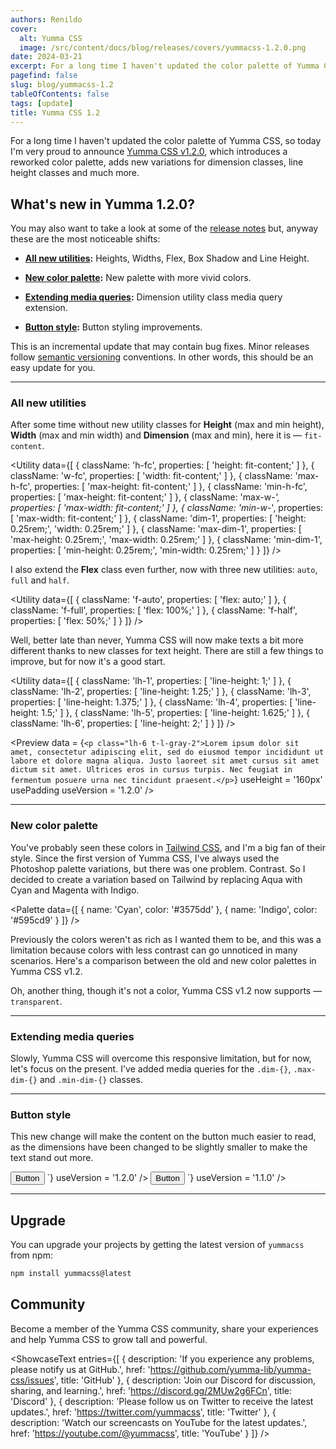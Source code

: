 ```yaml
---
authors: Renildo
cover:
  alt: Yumma CSS
  image: /src/content/docs/blog/releases/covers/yummacss-1.2.0.png
date: 2024-03-21
excerpt: For a long time I haven't updated the color palette of Yumma CSS, so today I'm very proud to announce [Yumma CSS v1.2.0](https://github.com/yumma-lib/yumma-css/releases/tag/v1.2.0), which introduces a reworked color palette, adds new variations for dimension classes, line height classes and much more.
pagefind: false
slug: blog/yummacss-1.2
tableOfContents: false
tags: [update]
title: Yumma CSS 1.2
---
```



For a long time I haven't updated the color palette of Yumma CSS, so today I'm very proud to announce [Yumma CSS v1.2.0](https://github.com/yumma-lib/yumma-css/releases/tag/v1.2.0), which introduces a reworked color palette, adds new variations for dimension classes, line height classes and much more.

## What's new in Yumma 1.2.0?

You may also want to take a look at some of the [release notes](https://github.com/yumma-lib/yumma-css/releases/tag/v1.2.0) but, anyway these are the most noticeable shifts:

- **[All new utilities](#all-new-utilities):** Heights, Widths, Flex, Box Shadow and Line Height.

- **[New color palette](#new-color-palette):** New palette with more vivid colors.

- **[Extending media queries](#extending-media-queries):** Dimension utility class media query extension.

- **[Button style](#button-style):** Button styling improvements.

This is an incremental update that may contain bug fixes. Minor releases follow [semantic versioning](https://docs.npmjs.com/about-semantic-versioning) conventions. In other words, this should be an easy update for you.

---

### All new utilities 

After some time without new utility classes for **Height** (max and min height), **Width** (max and min width) and **Dimension** (max and min), here it is — `fit-content`.

<Utility
  data={[
    {
      className: 'h-fc',
      properties: [
        'height: fit-content;'
      ]
    },
    {
      className: 'w-fc',
      properties: [
        'width: fit-content;'
      ]
    },
    {
      className: 'max-h-fc',
      properties: [
        'max-height: fit-content;'
      ]
    },
    {
      className: 'min-h-fc',
      properties: [
        'max-height: fit-content;'
      ]
    },
    {
      className: 'max-w-*',
      properties: [
        'max-width: fit-content;'
      ]
    },
    {
      className: 'min-w-*',
      properties: [
        'max-width: fit-content;'
      ]
    },
    {
      className: 'dim-1',
      properties: [
        'height: 0.25rem;',
        'width: 0.25rem;'
      ]
    },
    {
      className: 'max-dim-1',
      properties: [
        'max-height: 0.25rem;',
        'max-width: 0.25rem;'
      ]
    },
    {
      className: 'min-dim-1',
      properties: [
        'min-height: 0.25rem;',
        'min-width: 0.25rem;'
      ]
    }
  ]}
/>

I also extend the **Flex** class even further, now with three new utilities: `auto`, `full` and `half`.

<Utility
  data={[
    {
      className: 'f-auto',
      properties: [
        'flex: auto;'
      ]
    },
    {
      className: 'f-full',
      properties: [
        'flex: 100%;'
      ]
    },
    {
      className: 'f-half',
      properties: [
        'flex: 50%;'
      ]
    }
  ]}
/>

Well, better late than never, Yumma CSS will now make texts a bit more different thanks to new classes for text height. There are still a few things to improve, but for now it's a good start.

<Utility
  data={[
    {
      className: 'lh-1',
      properties: [
        'line-height: 1;'
      ]
    },
    {
      className: 'lh-2',
      properties: [
        'line-height: 1.25;'
      ]
    },
    {
      className: 'lh-3',
      properties: [
        'line-height: 1.375;'
      ]
    },
    {
      className: 'lh-4',
      properties: [
        'line-height: 1.5;'
      ]
    },
    {
      className: 'lh-5',
      properties: [
        'line-height: 1.625;'
      ]
    },
    {
      className: 'lh-6',
      properties: [
        'line-height: 2;'
      ]
    }
  ]}
/>

<Preview
  data = {`<p class="lh-6 t-l-gray-2">Lorem ipsum dolor sit amet, consectetur adipiscing elit, sed do eiusmod tempor incididunt ut labore et dolore magna aliqua. Justo laoreet sit amet cursus sit amet dictum sit amet. Ultrices eros in cursus turpis. Nec feugiat in fermentum posuere urna nec tincidunt praesent.</p>`}
  useHeight = '160px'
  usePadding
  useVersion = '1.2.0'
/>

---

### New color palette

You've probably seen these colors in [Tailwind CSS](https://tailwindcss.com/), and I'm a big fan of their style. Since the first version of Yumma CSS, I've always used the Photoshop palette variations, but there was one problem. Contrast. So I decided to create a variation based on Tailwind by replacing Aqua with Cyan and Magenta with Indigo.

<Palette
  data={[
    {
      name: 'Cyan',
      color: '#3575dd'
    },
    {
      name: 'Indigo',
      color: '#595cd9'
    }
  ]}
/>

Previously the colors weren't as rich as I wanted them to be, and this was a limitation because colors with less contrast can go unnoticed in many scenarios. Here's a comparison between the old and new color palettes in Yumma CSS v1.2.

<Tabs>
  <TabItem value="now" label="Now">
    <Palette
      data={[
        {
          name: 'Blue',
          color: '#3575dd'
        }
      ]}
    />
  </TabItem>
  <TabItem value="then" label="Then">
    <Palette
      data={[
        {
          name: 'Blue',
          color: '#438cca'
        }
      ]}
    />
  </TabItem>
</Tabs>

Oh, another thing, though it's not a color, Yumma CSS v1.2 now supports — `transparent`.

---
### Extending media queries

Slowly, Yumma CSS will overcome this responsive limitation, but for now, let's focus on the present. I've added media queries for the `.dim-{}`, `.max-dim-{}` and `.min-dim-{}` classes.

---

### Button style

This new change will make the content on the button much easier to read, as the dimensions have been changed to be slightly smaller to make the text stand out more.

<Tabs>
  <TabItem value="now" label="Now">
    <Preview
      data = {`<div class="ins h-1/1">
          <button class="btn-pink t-white">Button</button>
        </div>
      `}
      useVersion = '1.2.0'
    />
  </TabItem>
  <TabItem value="then" label="Then">
    <Preview
      data = {`<div class="ins h-1/1">
          <button class="btn-pink t-white">Button</button>
        </div>
      `}
      useVersion = '1.1.0'
    />
  </TabItem>
</Tabs>

---

## Upgrade

You can upgrade your projects by getting the latest version of `yummacss` from npm:

```bash
npm install yummacss@latest
```

## Community

Become a member of the Yumma CSS community, share your experiences and help Yumma CSS to grow tall and powerful.

<ShowcaseText
  entries={[
    {
      description: 'If you experience any problems, please notify us at GitHub.',
      href: 'https://github.com/yumma-lib/yumma-css/issues',
      title: 'GitHub'
    },
    {
      description: 'Join our Discord for discussion, sharing, and learning.',
      href: 'https://discord.gg/2MUw2g6FCn',
      title: 'Discord'
    },
    {
      description: 'Please follow us on Twitter to receive the latest updates.',
      href: 'https://twitter.com/yummacss',
      title: 'Twitter'
    },
    {
      description: 'Watch our screencasts on YouTube for the latest updates.',
      href: 'https://youtube.com/@yummacss',
      title: 'YouTube'
    }
  ]}
/>

